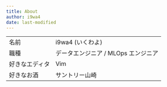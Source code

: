 ```yaml
---
title: About
author: i9wa4
date: last-modified
---
```


|                |                                     |
| ---            | ---                                 |
| 名前           | i9wa4 (いくわよ)                    |
| 職種           | データエンジニア / MLOps エンジニア |
| 好きなエディタ | Vim                                 |
| 好きなお酒     | サントリー山崎                      |
